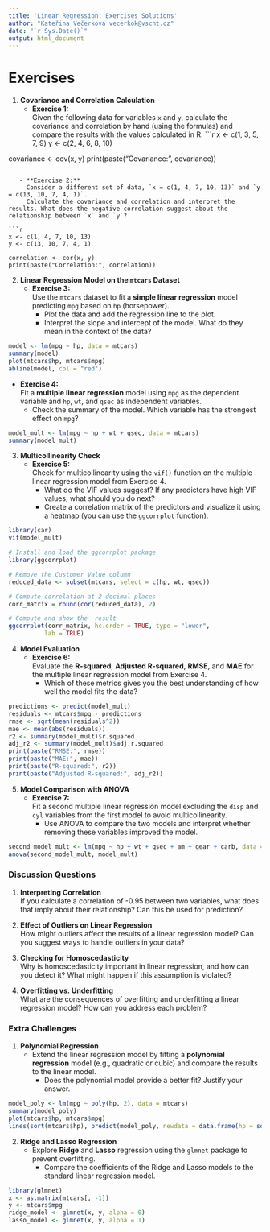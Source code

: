 ```yaml
---
title: 'Linear Regression: Exercises Solutions'
author: "Kateřina Večerková vecerkok@vscht.cz"
date: "`r Sys.Date()`"
output: html_document
---
```


# Exercises

1. **Covariance and Correlation Calculation**
   - **Exercise 1:**  
     Given the following data for variables `x` and `y`, calculate the covariance and correlation by hand (using the formulas) and compare the results with the values calculated in R.
```r
x <- c(1, 3, 5, 7, 9)
y <- c(2, 4, 6, 8, 10)

covariance <- cov(x, y)
print(paste("Covariance:", covariance))
```
   
   - **Exercise 2:**  
     Consider a different set of data, `x = c(1, 4, 7, 10, 13)` and `y = c(13, 10, 7, 4, 1)`.  
     Calculate the covariance and correlation and interpret the results. What does the negative correlation suggest about the relationship between `x` and `y`?

```r
x <- c(1, 4, 7, 10, 13)
y <- c(13, 10, 7, 4, 1)

correlation <- cor(x, y)
print(paste("Correlation:", correlation))
```

2. **Linear Regression Model on the `mtcars` Dataset**
   - **Exercise 3:**  
     Use the `mtcars` dataset to fit a **simple linear regression** model predicting `mpg` based on `hp` (horsepower).  
     - Plot the data and add the regression line to the plot.
     - Interpret the slope and intercept of the model. What do they mean in the context of the data?

```r
model <- lm(mpg ~ hp, data = mtcars)
summary(model)
plot(mtcars$hp, mtcars$mpg)
abline(model, col = "red")
```

   - **Exercise 4:**  
     Fit a **multiple linear regression** model using `mpg` as the dependent variable and `hp`, `wt`, and `qsec` as independent variables.  
     - Check the summary of the model. Which variable has the strongest effect on `mpg`?

```r
model_mult <- lm(mpg ~ hp + wt + qsec, data = mtcars)
summary(model_mult)
```

3. **Multicollinearity Check**
   - **Exercise 5:**  
     Check for multicollinearity using the `vif()` function on the multiple linear regression model from Exercise 4.  
     - What do the VIF values suggest? If any predictors have high VIF values, what should you do next? 
     - Create a correlation matrix of the predictors and visualize it using a heatmap (you can use the `ggcorrplot` function).
   
```r
library(car)
vif(model_mult)
```

```r
# Install and load the ggcorrplot package
library(ggcorrplot)

# Remove the Customer Value column
reduced_data <- subset(mtcars, select = c(hp, wt, qsec))

# Compute correlation at 2 decimal places
corr_matrix = round(cor(reduced_data), 2)

# Compute and show the  result
ggcorrplot(corr_matrix, hc.order = TRUE, type = "lower",
          lab = TRUE)
```

4. **Model Evaluation**
   - **Exercise 6:**  
     Evaluate the **R-squared**, **Adjusted R-squared**, **RMSE**, and **MAE** for the multiple linear regression model from Exercise 4.  
     - Which of these metrics gives you the best understanding of how well the model fits the data?

```r
predictions <- predict(model_mult)
residuals <- mtcars$mpg - predictions
rmse <- sqrt(mean(residuals^2))
mae <- mean(abs(residuals))
r2 <- summary(model_mult)$r.squared
adj_r2 <- summary(model_mult)$adj.r.squared
print(paste("RMSE:", rmse))
print(paste("MAE:", mae))
print(paste("R-squared:", r2))
print(paste("Adjusted R-squared:", adj_r2))
```

5. **Model Comparison with ANOVA**
   - **Exercise 7:**  
     Fit a second multiple linear regression model excluding the `disp` and `cyl` variables from the first model to avoid multicollinearity.  
     - Use ANOVA to compare the two models and interpret whether removing these variables improved the model.
   
```r
second_model_mult <- lm(mpg ~ hp + wt + qsec + am + gear + carb, data = mtcars)
anova(second_model_mult, model_mult)
```

### Discussion Questions

1. **Interpreting Correlation**  
   If you calculate a correlation of -0.95 between two variables, what does that imply about their relationship? Can this be used for prediction?

2. **Effect of Outliers on Linear Regression**  
   How might outliers affect the results of a linear regression model? Can you suggest ways to handle outliers in your data?

3. **Checking for Homoscedasticity**  
   Why is homoscedasticity important in linear regression, and how can you detect it? What might happen if this assumption is violated?

4. **Overfitting vs. Underfitting**  
   What are the consequences of overfitting and underfitting a linear regression model? How can you address each problem?

### Extra Challenges

1. **Polynomial Regression**
   - Extend the linear regression model by fitting a **polynomial regression** model (e.g., quadratic or cubic) and compare the results to the linear model.  
     - Does the polynomial model provide a better fit? Justify your answer.

```r
model_poly <- lm(mpg ~ poly(hp, 2), data = mtcars)
summary(model_poly)
plot(mtcars$hp, mtcars$mpg)
lines(sort(mtcars$hp), predict(model_poly, newdata = data.frame(hp = sort(mtcars$hp))), col = "blue")
```

2. **Ridge and Lasso Regression**
   - Explore **Ridge** and **Lasso** regression using the `glmnet` package to prevent overfitting.  
     - Compare the coefficients of the Ridge and Lasso models to the standard linear regression model.

```r
library(glmnet)
x <- as.matrix(mtcars[, -1])
y <- mtcars$mpg
ridge_model <- glmnet(x, y, alpha = 0)
lasso_model <- glmnet(x, y, alpha = 1)
```
